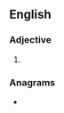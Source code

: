 ==English==

===Adjective===
{{head|en|comparative adjective}}

# {{en-comparative of|coarse}}

===Anagrams===
* {{anagrams|en|a=aceorrs|Correas}}
